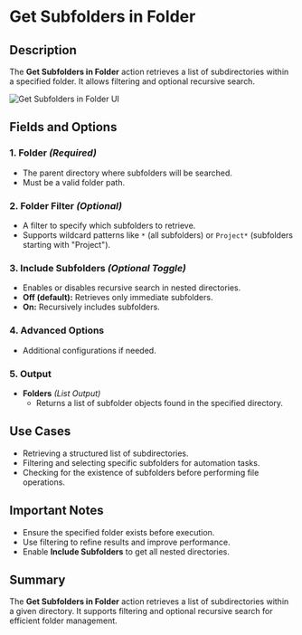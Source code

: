 # Get Subfolders in Folder

## Description

The **Get Subfolders in Folder** action retrieves a list of subdirectories within a specified folder. It allows filtering and optional recursive search.

![Get Subfolders in Folder UI](../assets/folder/get-subfolders-in-folder.png)

## Fields and Options  

### **1. Folder** *(Required)* 

- The parent directory where subfolders will be searched.
- Must be a valid folder path.

### **2. Folder Filter** *(Optional)* 

- A filter to specify which subfolders to retrieve.
- Supports wildcard patterns like `*` (all subfolders) or `Project*` (subfolders starting with "Project").

### **3. Include Subfolders** *(Optional Toggle)*

- Enables or disables recursive search in nested directories.
- **Off (default):** Retrieves only immediate subfolders.
- **On:** Recursively includes subfolders.

### **4. Advanced Options**

- Additional configurations if needed.

### **5. Output**

- **Folders** *(List Output)*  
  - Returns a list of subfolder objects found in the specified directory.

## Use Cases

- Retrieving a structured list of subdirectories.
- Filtering and selecting specific subfolders for automation tasks.
- Checking for the existence of subfolders before performing file operations.

## Important Notes

- Ensure the specified folder exists before execution.
- Use filtering to refine results and improve performance.
- Enable **Include Subfolders** to get all nested directories.

## Summary

The **Get Subfolders in Folder** action retrieves a list of subdirectories within a given directory. It supports filtering and optional recursive search for efficient folder management.